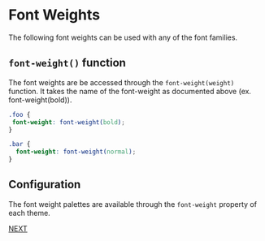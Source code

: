 
<Meta title="Fonts/Font Weight Palette" />

# Font Weights

The following font weights can be used with any of the font families.

<Story name="Font Weight Palette">
  <FontWeights />
</Story>

## `font-weight()` function

The font weights are be accessed through the `font-weight(weight)` function.
It takes the name of the font-weight as documented above (ex. font-weight(bold)).

```scss
.foo {
 font-weight: font-weight(bold);
}

.bar {
  font-weight: font-weight(normal);
}
```

## Configuration

The font weight palettes are available through the `font-weight`
property of each theme.

[NEXT](/?path=/docs/animation-easing-palette--page)
